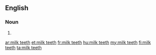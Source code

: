==English==

===Noun===
{{head|en|plural|head=[[milk]] [[teeth]]}}

# {{plural of|milk tooth|lang=en}}

[[ar:milk teeth]]
[[et:milk teeth]]
[[fr:milk teeth]]
[[hu:milk teeth]]
[[my:milk teeth]]
[[fi:milk teeth]]
[[ta:milk teeth]]